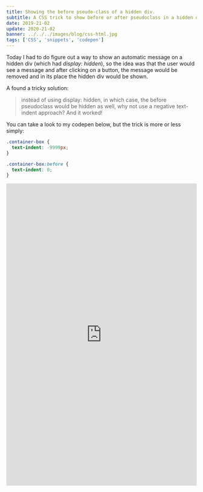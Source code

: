 ```yaml
---
title: Showing the before pseudo-class of a hidden div.
subtitle: A CSS trick to show before or after pseudoclass in a hidden div
date: 2019-21-02
update: 2020-21-02
banner: ../../../images/blog/css-html.jpg
tags: ['CSS', 'snippets', 'codepen']
---
```


Today I had to do figure out a way to show an automatic message on a hidden div (which had *display: hidden*), so the idea was that the user would see a message and after clicking on a button, the message would be removed and in its place the hidden div would be shown.


A found a tricky solution:

> instead of using display: hidden, in which case, the before pseudoclass would be hidden as well, why not use a negative text-indent approach?
> And it worked!

You can take a look to my codepen below, but the trick is more or less simply:

```CSS
.container-box {
  text-indent: -9999px;
}

.container-box:before {
  text-indent: 0;
}
```


<iframe height="800" style="width: 100%;" scrolling="no" title="Showing the before pseudo-class of a hidden div " src="https://codepen.io/albertofortes/embed/oNXYgOy?height=265&theme-id=default&default-tab=css,result" frameborder="no" allowtransparency="true" allowfullscreen="true">
  See the Pen <a href='https://codepen.io/albertofortes/pen/oNXYgOy'>Showing the before pseudo-class of a hidden div </a> by Alberto Fortes
  (<a href='https://codepen.io/albertofortes'>@albertofortes</a>) on <a href='https://codepen.io'>CodePen</a>.
</iframe>